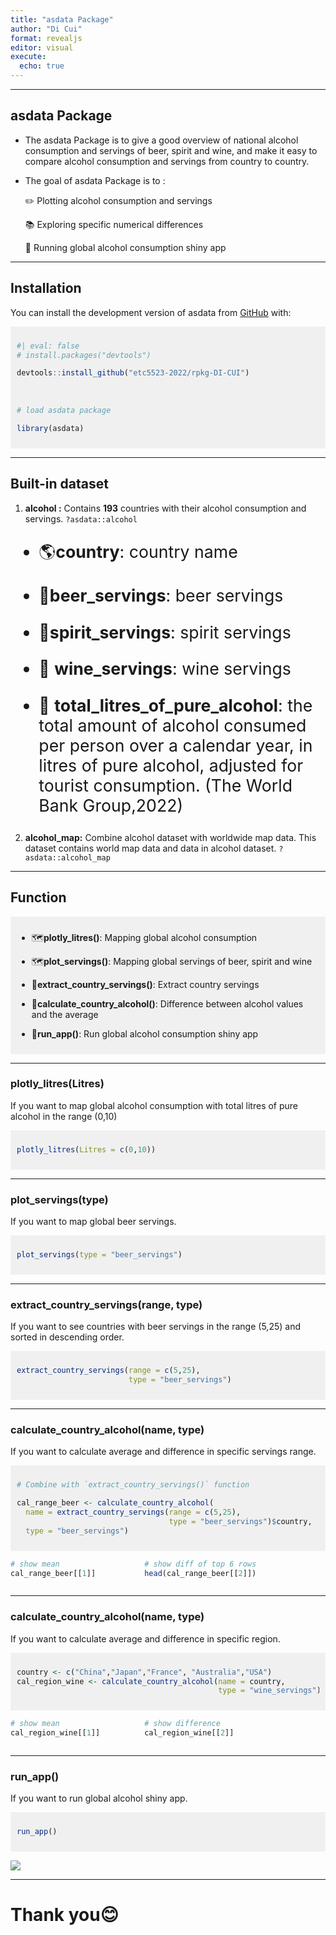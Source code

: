 ```yaml
---
title: "asdata Package"
author: "Di Cui"
format: revealjs
editor: visual
execute: 
  echo: true
---
```


------------------------------------------------------------------------

## asdata Package

::: incremental
-   The asdata Package is to give a good overview of national alcohol consumption and servings of beer, spirit and wine, and make it easy to compare alcohol consumption and servings from country to country.

-   The goal of asdata Package is to :

    ✏️ Plotting alcohol consumption and servings

    📚 Exploring specific numerical differences

    🔄 Running global alcohol consumption shiny app
:::

------------------------------------------------------------------------

## Installation

You can install the development version of asdata from [GitHub](https://github.com/) with:

::: {.nonincremental style="background-color: #f0f0f0; padding: 10px"}
```r
#| eval: false
# install.packages("devtools")

devtools::install_github("etc5523-2022/rpkg-DI-CUI")
```

<br>

```r
# load asdata package

library(asdata)
```
:::

------------------------------------------------------------------------

## Built-in dataset

::: incremental
1.  **alcohol :** Contains **193** countries with their alcohol consumption and servings. `?asdata::alcohol`
:::

::: incremental
::: {.function style="font-size: 20pt"}
-   🌎**country**: country name

-   🍺**beer_servings**: beer servings

-   🥂**spirit_servings**: spirit servings

-   🍷 **wine_servings**: wine servings

-   🧍 **total_litres_of_pure_alcohol**: the total amount of alcohol consumed per person over a calendar year, in litres of pure alcohol, adjusted for tourist consumption. (The World Bank Group,2022)
:::
:::

::: incremental
2.  **alcohol_map:** Combine alcohol dataset with worldwide map data. This dataset contains world map data and data in alcohol dataset. `?asdata::alcohol_map`
:::

------------------------------------------------------------------------

## Function

::: {.function style="background-color: #f0f0f0; padding: 10px;"}
-   🗺️**plotly_litres()**: Mapping global alcohol consumption

-   🗺️**plot_servings()**: Mapping global servings of beer, spirit and wine

-   📏**extract_country_servings()**: Extract country servings

-   📏**calculate_country_alcohol()**: Difference between alcohol values and the average

-   🔄**run_app()**: Run global alcohol consumption shiny app
:::

------------------------------------------------------------------------

### **plotly_litres(Litres)**

If you want to map global alcohol consumption with total litres of pure alcohol in the range (0,10)

::: {.code style="background-color: #f0f0f0; padding: 10px;"}
```r

plotly_litres(Litres = c(0,10))

```
:::

------------------------------------------------------------------------

### plot_servings(type)

If you want to map global beer servings.

::: {.code style="background-color: #f0f0f0; padding: 10px;"}
```r

plot_servings(type = "beer_servings")

```
:::

------------------------------------------------------------------------

### extract_country_servings(range, type)

If you want to see countries with beer servings in the range (5,25) and sorted in descending order.

::: {.code style="background-color: #f0f0f0; padding: 10px;"}
```r

extract_country_servings(range = c(5,25),
                         type = "beer_servings")

```
:::

------------------------------------------------------------------------

### calculate_country_alcohol(name, type)

If you want to calculate average and difference in specific servings range.

::: {.code style="background-color: #f0f0f0; padding: 10px;"}
```r
# Combine with `extract_country_servings()` function

cal_range_beer <- calculate_country_alcohol(
  name = extract_country_servings(range = c(5,25), 
                                  type = "beer_servings")$country, 
  type = "beer_servings") 
```
:::

::: columns
::: {.column width="40%"}
```r
# show mean
cal_range_beer[[1]] 
```
:::

::: {.column width="60%"}
```r
# show diff of top 6 rows
head(cal_range_beer[[2]]) 
```
:::
:::

------------------------------------------------------------------------

### calculate_country_alcohol(name, type)

If you want to calculate average and difference in specific region.

::: {style="background-color: #f0f0f0; padding: 10px;"}
```r
country <- c("China","Japan","France", "Australia","USA")
cal_region_wine <- calculate_country_alcohol(name = country, 
                                             type = "wine_servings")
```
:::

::: columns
::: {.column width="40%"}
```r
# show mean
cal_region_wine[[1]]
```
:::

::: {.column width="60%"}
```r
# show difference
cal_region_wine[[2]]
```
:::
:::

------------------------------------------------------------------------

### run_app()

If you want to run global alcohol shiny app.

::: {.code style="background-color: #f0f0f0; padding: 10px;"}
```r
run_app()
```
:::

![](images/4ebb9c130de9b27ee406f9f3a4bfe0b.png){fig-align="center"}

------------------------------------------------------------------------

# **Thank you**😊
